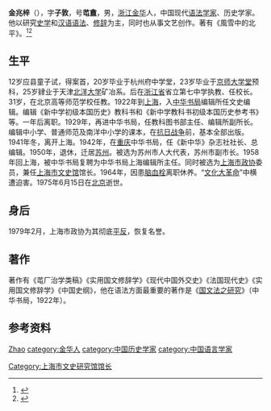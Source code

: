 '''金兆梓'''（{{bd|1889年|7月12日|1975年|6月15日}}），字'''子敦'''，号'''芚盦'''，男，[[浙江省|浙江]][[金华县|金华]]人，中国现代[[语法学家|语法学家]]、历史学家。他以研究[[史学|史学]]和[[汉语语法|汉语语法]]、[[修辞|修辞]]为主，同时也从事文艺创作。著有《風雪中的北平》。<ref>{{Cite book|title=民国人物大辞典|author=徐友春主编; 蔡鸿源, 周兴培副主编|publisher=河北人民出版社|year=1991|isbn=|location=石家庄|pages=}}</ref><ref>{{Cite book|title=浙江民国人物大辞典|author=林吕建主编|publisher=浙江大学出版社|year=2013|isbn=|location=杭州|pages=820}}</ref>

== 生平 ==
12岁应县童子试，得案首，20岁毕业于杭州府中学堂，23岁毕业于[[京师大学堂|京师大学堂]]预科，25岁肄业于天津[[北洋大学|北洋大学]]矿冶系。后在[[浙江省|浙江省]]省立第七中学执教、任校长。31岁，在北京高等师范学校任教。1922年到[[上海|上海]]，入[[中华书局|中华书局]]编辑所任文史编辑。编辑《新中学初级本国历史》教科书和《新中学教科书初级本国历史参考书》等。一年后离职。1929年，再进中华书局，任教科图书部主任、编辑所副所长。编辑中小学、普通师范及南洋中小学的课本，在[[抗日战争|抗日战争]]前，基本全部出版。1941年冬，离开上海。1942年，在[[重庆|重庆]]中华书局，任《新中华》杂志社社长、总编辑。1950年，退休，迁居[[苏州|苏州]]。被选为苏州市人大代表，苏州市副市长。1958年回上海，被中华书局复聘为中华书局上海编辑所主任。同时被选为[[上海市政协|上海市政协]]委员，兼任[[上海市文史馆|上海市文史馆]]馆长。1964年，因患[[脑血栓|脑血栓]]离职休养。“[[文化大革命|文化大革命]]”中横遭迫害。1975年6月15日在[[北京|北京]]逝世。

== 身后 ==
1979年2月，上海市政协为其彻底[[平反|平反]]，恢复名誉。

== 著作 ==
著作有《芚厂治学类稿》《实用国文修辞学》《现代中国外交史》《法国现代史》《实用国文修辞学》《中国史纲》，他在语法方面最重要的著作是《[[国文法之研究|国文法之研究]]》（中华书局，1922年）。

== 参考资料 ==
{{reflist}}

{{Normdaten}}
{{DEFAULTSORT:JinZhaozi}}
[[category:金姓|Zhao]]
[[category:金华人|category:金华人]]
[[category:中国历史学家|category:中国历史学家]]
[[category:中国语言学家|category:中国语言学家]]
[[Category:上海市文史研究馆馆长|Category:上海市文史研究馆馆长]]